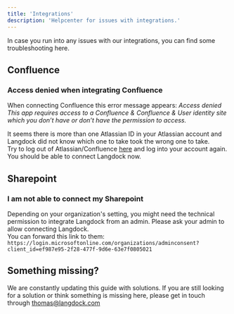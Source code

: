 ```yaml
---
title: 'Integrations'
description: 'Helpcenter for issues with integrations.'
---
```


In case you run into any issues with our integrations, you can find some troubleshooting here.

## Confluence

### Access denied when integrating Confluence

When connecting Confluence this error message appears:
_Access denied<br />
This app requires access to a Confluence & Confluence & User identity site which you don’t have or don’t have the permission to access._

It seems there is more than one Atlassian ID in your Atlassian account and Langdock did not know which one to take took the wrong one to take. <br />
Try to log out of Atlassian/Confluence [here](https://id.atlassian.com/logout) and log into your account again. You should be able to connect Langdock now.

## Sharepoint

### I am not able to connect my Sharepoint
Depending on your organization's setting, you might need the technical permission to integrate Langdock from an admin. Please ask your admin to allow connecting Langdock. <br />
You can forward this link to them: ```https://login.microsoftonline.com/organizations/adminconsent?client_id=ef987e95-2f28-477f-9d6e-63e7f0805021```


## Something missing?
We are constantly updating this guide with solutions. If you are still looking for a solution or think something is missing here, please get in touch through thomas@langdock.com
